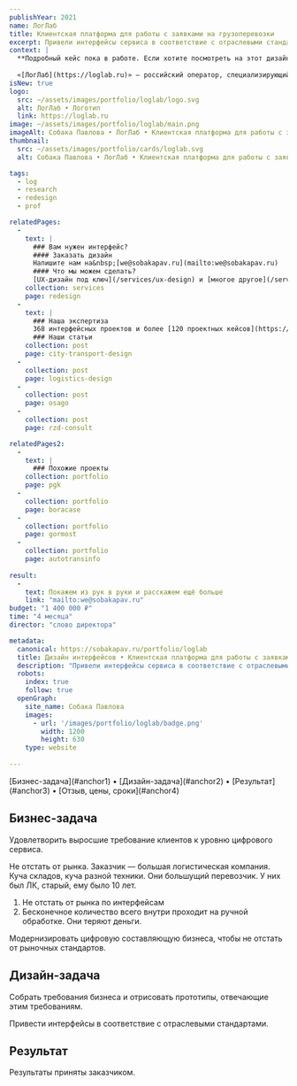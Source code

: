 ```yaml
---
publishYear: 2021
name: ЛогЛаб
title: Клиентская платформа для работы с заявками на грузоперевозки
excerpt: Привели интерфейсы сервиса в соответствие с отраслевыми стандартами.
context: |
  **Подробный кейс пока в работе. Если хотите посмотреть на этот дизайн в деталях, пишите нам на [we@sobakapav.ru](mailto:we@sobakapav.ru)**
      
  «[ЛогЛаб](https://loglab.ru)» — российский оператор, специализирующийся на предоставлении комплексных логистических решений и управлении цепями поставок.
isNew: true
logo:
  src: ~/assets/images/portfolio/loglab/logo.svg
  alt: ЛогЛаб • Логотип
  link: https://loglab.ru
image: ~/assets/images/portfolio/loglab/main.png
imageAlt: Собака Павлова • ЛогЛаб • Клиентская платформа для работы с заявками на грузоперевозки
thumbnail:
  src: ~/assets/images/portfolio/cards/loglab.svg
  alt: Собака Павлова • ЛогЛаб • Клиентская платформа для работы с заявками на грузоперевозки

tags:
  - log
  - research
  - redesign
  - prof

relatedPages:
  -
    text: |
      ### Вам нужен интерфейс?
      #### Заказать дизайн
      Напишите нам на&nbsp;[we@sobakapav.ru](mailto:we@sobakapav.ru) 
      #### Что мы можем сделать?
      [UX-дизайн под ключ](/services/ux-design) и [многое другое](/services). 
    collection: services
    page: redesign
  -
    text: |
      ### Наша экспертиза
      368 интерфейсных проектов и более [120 проектных кейсов](https://sobakapav.ru/portfolio).
      ### Наши статьи
    collection: post
    page: city-transport-design
  -
    collection: post
    page: logistics-design
  -
    collection: post
    page: osago
  -
    collection: post
    page: rzd-consult

relatedPages2:
  -
    text: |
      ### Похожие проекты
    collection: portfolio
    page: pgk
  - 
    collection: portfolio
    page: boracase
  - 
    collection: portfolio
    page: gormost
  - 
    collection: portfolio
    page: autotransinfo
 
result:
  -
    text: Покажем из рук в руки и расскажем ещё больше
    link: "mailto:we@sobakapav.ru"
budget: "1 400 000 ₽"
time: "4 месяца"
director: "слово директора"

metadata:
  canonical: https://sobakapav.ru/portfolio/loglab
  title: Дизайн интерфейсов • Клиентская платформа для работы с заявками на грузоперевозки
  description: "Привели интерфейсы сервиса в соответствие с отраслевыми стандартами."
  robots:
    index: true
    follow: true
  openGraph:
    site_name: Собака Павлова
    images:
      - url: '/images/portfolio/loglab/badge.png'
        width: 1200
        height: 630
    type: website
  
---
```


<TOC>
[Бизнес-задача](#anchor1) • [Дизайн-задача](#anchor2) • [Результат](#anchor3) • [Отзыв, цены, сроки](#anchor4)
</TOC>

## <a name="anchor1" />Бизнес-задача

Удовлетворить выросшие требование клиентов к уровню цифрового сервиса.

Не отстать от рынка.
Заказчик — большая логистическая компания. Куча складов, куча разной техники. Они большущий перевозчик. У них был ЛК, старый, ему было 10 лет.
1. Не отстать от рынка по интерфейсам
2. Бесконечное количество всего внутри проходит на ручной обработке. Они теряют деньги.

Модернизировать цифровую составляющую бизнеса, чтобы не отстать от рыночных стандартов. 

## <a name="anchor2" />Дизайн-задача

Собрать требования бизнеса и отрисовать прототипы, отвечающие этим требованиям. 

Привести интерфейсы в соответствие с отраслевыми стандартами.

## <a name="anchor3" />Результат

Результаты приняты заказчиком.

## <a name="anchor6" />

